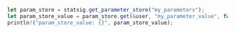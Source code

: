```jsx
let param_store = statsig.get_parameter_store("my_parameters");
let param_store_value = param_store.get(&user, "my_parameter_value", false); //false is fallback value
println!("param_store_value: {}", param_store_value);
```
